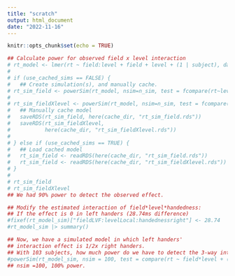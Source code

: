 ```yaml
---
title: "scratch"
output: html_document
date: "2022-11-16"
---
```


```r
knitr::opts_chunk$set(echo = TRUE)
```

<!-- Power to find field x level effect in righties. -->
```r
## Calculate power for observed field x level interaction
# rt_model <- lmer(rt ~ field:level + field + level + (1 | subject), data = aah_for_rt_model)
# 
# if (use_cached_sims == FALSE) {
#   ## Create simulation(s), and manually cache.
# rt_sim_field <- powerSim(rt_model, nsim=n_sim, test = fcompare(rt~level))
#   
# rt_sim_fieldXlevel <- powerSim(rt_model, nsim=n_sim, test = fcompare(rt~level + field))
#   ## Manually cache model
#   saveRDS(rt_sim_field, here(cache_dir, "rt_sim_field.rds"))
#   saveRDS(rt_sim_fieldXlevel,
#           here(cache_dir, "rt_sim_fieldXlevel.rds"))
#   
# } else if (use_cached_sims == TRUE) {
#   ## Load cached model
#   rt_sim_field <- readRDS(here(cache_dir, "rt_sim_field.rds"))
#   rt_sim_field <- readRDS(here(cache_dir, "rt_sim_fieldXlevel.rds"))
# }
# 
# rt_sim_field
# rt_sim_fieldXlevel
## We had 90% power to detect the observed effect.
```

<!-- Power to detect an interaction if lefties' LVF global bias is 0ms or negative. -->
```r
## Modify the estimated interaction of field*level*handedness:
## If the effect is 0 in left handers (28.74ms difference)
#fixef(rt_model_sim)["fieldLVF:levelLocal:handednessright"] <- 28.74
#rt_model_sim |> summary()

## Now, we have a simulated model in which left handers' 
## interaction effect is 1/2x right handers.
## With 103 subjects, how much power do we have to detect the 3-way interaction effect?
#powerSim(rt_model_sim, nsim = 100, test = compare(rt ~ field*level + (1 | subject)))
## nsim =100, 100% power.
```